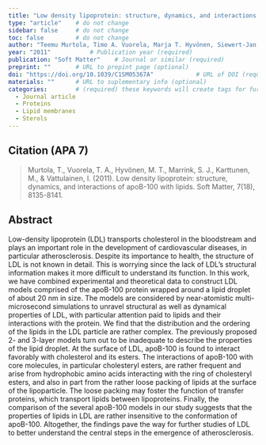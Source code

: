 ```yaml
---
title: "Low density lipoprotein: structure, dynamics, and interactions of apoB-100 with lipids"          # Paper title (required)
type: "article"    # do not change
sidebar: false     # do not change
toc: false         # do not change
author: "Teemu Murtola, Timo A. Vuorela, Marja T. Hyvönen, Siewert-Jan Marrink, Mikko Karttunenf and Ilpo Vattulainen"         # Paper authors (required)
year: "2011"           # Publication year (required)
publication: "Soft Matter"    # Journal or similar (required)
preprint: ""       # URL to prepint page (optional)  
doi: "https://doi.org/10.1039/C1SM05367A"            # URL of DOI (required)  
materials: ""      # URL to suplementary info (optional)
categories:        # (required) these keywords will create tags for further filtering. 
  - Journal article
  - Proteins
  - Lipid membranes
  - Sterols
---
```


<!-- 
The info below is just an example. 

Both fields are required and they have to be replaced with the respective info for each paper. 

Please notice the `> ` symbol before the citation, it gives it additional styling.  
-->

## Citation (APA 7)      

> Murtola, T., Vuorela, T. A., Hyvönen, M. T., Marrink, S. J., Karttunen, M., & Vattulainen, I. (2011). Low density lipoprotein: structure, dynamics, and interactions of apoB-100 with lipids. Soft Matter, 7(18), 8135-8141.

## Abstract

Low-density lipoprotein (LDL) transports cholesterol in the bloodstream and plays an important role in the development of cardiovascular diseases, in particular atherosclerosis. Despite its importance to health, the structure of LDL is not known in detail. This is worrying since the lack of LDL's structural information makes it more difficult to understand its function. In this work, we have combined experimental and theoretical data to construct LDL models comprised of the apoB-100 protein wrapped around a lipid droplet of about 20 nm in size. The models are considered by near-atomistic multi-microsecond simulations to unravel structural as well as dynamical properties of LDL, with particular attention paid to lipids and their interactions with the protein. We find that the distribution and the ordering of the lipids in the LDL particle are rather complex. The previously proposed 2- and 3-layer models turn out to be inadequate to describe the properties of the lipid droplet. At the surface of LDL, apoB-100 is found to interact favorably with cholesterol and its esters. The interactions of apoB-100 with core molecules, in particular cholesteryl esters, are rather frequent and arise from hydrophobic amino acids interacting with the ring of cholesteryl esters, and also in part from the rather loose packing of lipids at the surface of the lipoparticle. The loose packing may foster the function of transfer proteins, which transport lipids between lipoproteins. Finally, the comparison of the several apoB-100 models in our study suggests that the properties of lipids in LDL are rather insensitive to the conformation of apoB-100. Altogether, the findings pave the way for further studies of LDL to better understand the central steps in the emergence of atherosclerosis.